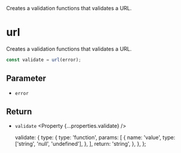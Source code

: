 
<Title>url</Title>
<Description>Creates a validation functions that validates a URL.</Description>

# url

Creates a validation functions that validates a URL.

```ts
const validate = url(error);
```

## Parameter

- `error` <Property type="string" />

## Return

- `validate` <Property {...properties.validate} />

  validate: {
    type: {
      type: 'function',
      params: [
        {
          name: 'value',
          type: ['string', 'null', 'undefined'],
        },
      ],
      return: 'string',
    },
  },
};
